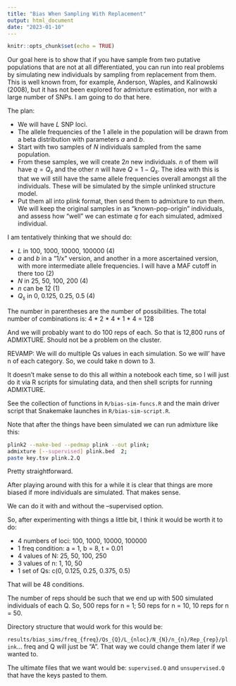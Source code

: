 ```yaml
---
title: "Bias When Sampling With Replacement"
output: html_document
date: "2023-01-10"
---
```


```r
knitr::opts_chunk$set(echo = TRUE)
```

Our goal here is to show that if you have sample from two putative
populations that are not at all differentiated, you can run into real
problems by simulating new individuals by sampling from replacement from
them.  This is well known from, for example, Anderson, Waples, and
Kalinowski (2008), but it has not been explored for admixture estimation, nor
with a large number of SNPs.  I am going to do that here. 

The plan:

- We will have $L$ SNP loci.
- The allele frequencies of the 1 allele in the population will
  be drawn from a beta
  distribution with parameters $a$ and $b$.
- Start with two samples of $N$ individuals sampled from the same population.
- From these samples, we will create $2n$ new individuals. $n$ of them will
  have $q = Q_s$ and the other $n$ will have $Q = 1 - Q_s$.  The idea with
  this is that we will still have the same allele frequencies overall amongst
  all the individuals.  These will be simulated by the simple
  unlinked structure model.
- Put them all into plink format, then send them to admixture to
  run them.  We will keep the original samples in as "known-pop-origin"
  individuals, and assess how "well" we can estimate $q$ for each
  simulated, admixed individual.


I am tentatively thinking that we should do:

- $L$ in 100, 1000, 10000, 100000 (4)
- $a$ and $b$ in a "1/x" version, and another in a more ascertained version,
  with more intermediate allele frequencies. I will have a MAF cutoff in 
  there too (2)
- $N$ in 25, 50, 100, 200 (4)
- $n$ can be 12 (1)
- $Q_s$ in 0, 0.125, 0.25, 0.5 (4)

The number in parentheses are the number of possibilities.
The total number of combinations is: 4 * 2 * 4 * 1 * 4 = 128

And we will probably want to do 100 reps of each.  So that is
12,800 runs of ADMIXTURE.  Should not be a problem on the cluster.

REVAMP: We will do multiple Qs values in each simulation.  So we will'
have n of each category.  So, we could take n down to 3.  


It doesn't make sense to do this all within a notebook each
time, so I will just do it via R scripts for simulating data,
and then shell scripts for running ADMIXTURE.

See the collection of functions in `R/bias-sim-funcs.R` and the
main driver script that Snakemake launches in `R/bias-sim-script.R`.


Note that after the things have been simulated we can run admixture like this:
```sh
plink2 --make-bed --pedmap plink --out plink; 
admixture [--supervised] plink.bed  2; 
paste key.tsv plink.2.Q
```

Pretty straightforward.  

After playing around with this for a while it is clear that things are more
biased if more individuals are simulated.  That makes sense.  

We can do it with and without the --supervised option.  

So, after experimenting with things a little bit, I think it would be worth it to
do:

- 4 numbers of loci: 100, 1000, 10000, 100000
- 1 freq condition: a = 1, b = 8, t = 0.01
- 4 values of N: 25, 50, 100, 250
- 3 values of n: 1, 10, 50
- 1 set of Qs: c(0, 0.125, 0.25, 0.375, 0.5)

That will be 48 conditions.  

The number of reps should be such that we end up with
500 simulated individuals of each Q.  So, 500 reps for
n = 1; 50 reps for n = 10, 10 reps for n = 50.

Directory structure that would work for this would be:

`results/bias_sims/freq_{freq}/Qs_{Q}/L_{nloc}/N_{N}/n_{n}/Rep_{rep}/plink`...
freq and Q will just be "A".  That way we could change them
later if we wanted to.

The ultimate files that we want would be: `supervised.Q` and `unsupervised.Q`
that have the keys pasted to them.  